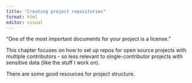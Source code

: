 ```yaml
---
title: "Creating project repositories"
format: html
editor: visual
---
```


"One of the most important documents for your project is a license."

This chapter focuses on how to set up repos for open source projects with 
multiple contributors - so less relevant to single-contributor projects with 
sensitive data (like the stuff I work on).

There are some good resources for project structure.
